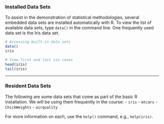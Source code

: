 ### Installed Data Sets

To assist in the demonstration of statistical methodologies, several embedded data sets are installed automatically with R. To view the list of available data sets, type `data()` in the command line. One frequently used data set is the Iris data set.

```R
# Accessing built-in data sets
data()
iris

# View first and last six cases
head(iris)
tail(iris)
```

---

### Resident Data Sets

The following are some data sets that come as part of the basic R installation. We will be using them frequently in the course:
- `iris`
- `mtcars`
- `ChickWeights`
- `airquality`

For more information on each, use the `help()` command, e.g., `help(iris)`.
